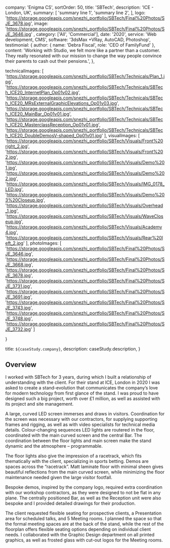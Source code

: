 

  company: 'Enigma CS',
  sortOrder: 50,
  title: 'SBTech',
  description:
    'ICE - London, UK',
  summary: [
    'summary line 1',
    'summary line 2',
  ],
  logo: 'https://storage.googleapis.com/snezhi_portfolio/SBTech/Final%20Photos/SJE_3678.jpg',
  image: 'https://storage.googleapis.com/snezhi_portfolio/SBTech/Final%20Photos/SJE_3646.jpg' ,
  category: ['All', 'Commercial'],
  date: '2020',
  service: 'Web development, CMS',
  software: '3dsMax +VRay, AutoCAD, Photoshop',
  testimonial: {
    author: { name: 'Debra Fiscal', role: 'CEO of FamilyFund' },
    content:
      'Working with Studio, we felt more like a partner than a customer. They really resonated with our mission to change the way people convince their parents to cash out their pensions.',
  },

  technicalImages: [
    'https://storage.googleapis.com/snezhi_portfolio/SBTech/Technicals/Plan_1.jpg',
    'https://storage.googleapis.com/snezhi_portfolio/SBTech/Technicals/SBTech_ICE20_InternetPlan_Op01v02.jpg',
    'https://storage.googleapis.com/snezhi_portfolio/SBTech/Technicals/SBTech_ICE20_MRsExternalGraphicElevations_Op01v03.jpg',
    'https://storage.googleapis.com/snezhi_portfolio/SBTech/Technicals/SBTech_ICE20_MainBar_Op01v01.jpg',
    'https://storage.googleapis.com/snezhi_portfolio/SBTech/Technicals/SBTech_ICE20_MasterclassReception_Op01v01.jpg',
    'https://storage.googleapis.com/snezhi_portfolio/SBTech/Technicals/SBTech_ICE20_DoubleDemosV-shaped_Op01v01.jpg'
  ],
  visualImages: [
    'https://storage.googleapis.com/snezhi_portfolio/SBTech/Visuals/Front%20right_2.jpg',
    'https://storage.googleapis.com/snezhi_portfolio/SBTech/Visuals/Front%202.jpg',
    'https://storage.googleapis.com/snezhi_portfolio/SBTech/Visuals/Demo%201.jpg',
    'https://storage.googleapis.com/snezhi_portfolio/SBTech/Visuals/Demo%202.jpg',
    'https://storage.googleapis.com/snezhi_portfolio/SBTech/Visuals/IMG_0178_LED.jpg',
    'https://storage.googleapis.com/snezhi_portfolio/SBTech/Visuals/Demo%203%20Closeup.jpg',
    'https://storage.googleapis.com/snezhi_portfolio/SBTech/Visuals/Overhead_1.jpg',
    'https://storage.googleapis.com/snezhi_portfolio/SBTech/Visuals/WaveCloseup.jpg',
    'https://storage.googleapis.com/snezhi_portfolio/SBTech/Visuals/Academy4.jpg',
    'https://storage.googleapis.com/snezhi_portfolio/SBTech/Visuals/Rear%20left_2.jpg'
  ],
  photoImages: [
    'https://storage.googleapis.com/snezhi_portfolio/SBTech/Final%20Photos/SJE_3646.jpg',
    'https://storage.googleapis.com/snezhi_portfolio/SBTech/Final%20Photos/SJE_3668.jpg',
    'https://storage.googleapis.com/snezhi_portfolio/SBTech/Final%20Photos/SJE_3678.jpg',
    'https://storage.googleapis.com/snezhi_portfolio/SBTech/Final%20Photos/SJE_3731.jpg',
    'https://storage.googleapis.com/snezhi_portfolio/SBTech/Final%20Photos/SJE_3691.jpg',
    'https://storage.googleapis.com/snezhi_portfolio/SBTech/Final%20Photos/SJE_3743.jpg',
    'https://storage.googleapis.com/snezhi_portfolio/SBTech/Final%20Photos/SJE_3748.jpg',
    'https://storage.googleapis.com/snezhi_portfolio/SBTech/Final%20Photos/SJE_3732.jpg'
  ]

}

  title: `${caseStudy.company}`,
  description: caseStudy.description,
}

## Overview

I worked with SBTech for 3 years, during which I built a relationship of understanding with the client. For their stand at ICE, London in 2020 I was asked to create a stand-evolution that communicates the company’s love for modern technology from first glance of the stand.
I was proud to have designed such a big project, worth over £1 million, as well as assisted with its project and site management.

A large, curved LED screen immerses and draws in visitors. Coordination for the screen was necessary with our contractors, for supplying supporting frames and rigging, as well as with video specialists for technical media details.
Colour-changing sequences LED lights are routered in the floor, coordinated with the main curved screen and the central Bar. The coordination between the floor lights and main screen make the stand dynamic and the atmosphere – programmable.

The floor lights also give the impression of a racetrack, which fits thematically with the client, specializing in sports betting. Demos are spaces across the “racetrack”.
Matt laminate floor with minimal sheen gives beautiful reflections from the main curved screen, while minimizing the floor maintenance needed given the large visitor footfall.

Bespoke demos, inspired by the company logo, required extra coordination with our workshop contractors, as they were designed to not be flat in any plane. The centrally positioned Bar, as well as the Reception unit were also bespoke and I provided detailed drawings for their production.

The client requested flexible seating for prospective clients, a Presentation area for scheduled talks, and 5 Meeting rooms. I planned the space so that the formal meeting spaces are at the back of the stand, while the rest of the floorplan offers flexible seating options depending on individual client needs. 
I collaborated with the Graphic Design department on all printed graphics, as well as frosted glass with cut-out logos for the Meeting rooms.
